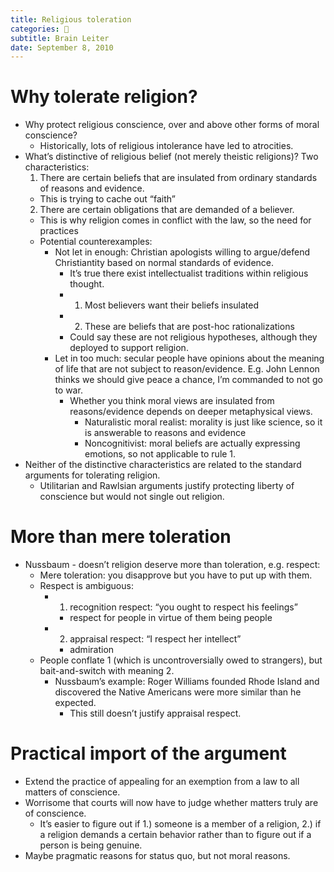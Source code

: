 ```yaml
---
title: Religious toleration
categories: 🔴
subtitle: Brain Leiter
date: September 8, 2010
---
```


# Why tolerate religion?
- Why protect religious conscience, over and above other forms of moral 
  conscience?
  - Historically, lots of religious intolerance have led to atrocities.
- What's distinctive of religious belief (not merely theistic religions)? Two 
  characteristics:
  1. There are certain beliefs that are insulated from ordinary standards of 
     reasons and evidence.
    - This is trying to cache out "faith"
  2. There are certain obligations that are demanded of a believer.
    - This is why religion comes in conflict with the law, so the need for 
      practices
  - Potential counterexamples:
    - Not let in enough: Christian apologists willing to argue/defend 
      Christiantity based on normal standards of evidence.
      - It's true there exist intellectualist traditions within religious 
        thought.
      - 1. Most believers want their beliefs insulated
      - 2. These are beliefs that are post-hoc rationalizations
      - Could say these are not religious hypotheses, although they deployed to 
        support religion.
    - Let in too much:  secular people have opinions about the meaning of life 
      that are not subject to reason/evidence. E.g. John Lennon thinks we should 
      give peace a chance, I'm commanded to not go to war.
      - Whether you think moral views are insulated from reasons/evidence 
        depends on deeper metaphysical views.
        - Naturalistic moral realist: morality is just like science, so it is 
          answerable to reasons and evidence
        - Noncognitivist: moral beliefs are actually expressing emotions, so not 
          applicable to rule 1.
- Neither of the distinctive characteristics are related to the standard 
  arguments for tolerating religion.
  - Utilitarian and Rawlsian arguments justify protecting liberty of conscience 
    but would not single out religion.

# More than mere toleration
- Nussbaum - doesn't religion deserve more than toleration, e.g. respect:
  - Mere toleration: you disapprove but you have to put up with them.
  - Respect is ambiguous:
    - 1. recognition respect: "you ought to respect his feelings"
      - respect for people in virtue of them being people
    - 2. appraisal respect: "I respect her intellect"
      - admiration
  - People conflate 1 (which is uncontroversially owed to strangers), but 
    bait-and-switch with meaning 2.
    - Nussbaum's example: Roger Williams founded Rhode Island and discovered the 
      Native Americans were more similar than he expected.
      - This still doesn't justify appraisal respect.

# Practical import of the argument
- Extend the practice of appealing for an exemption from a law to all matters of 
  conscience.
- Worrisome that courts will now have to judge whether matters truly are of 
  conscience.
    - It's easier to figure out if 1.) someone is a member of a religion, 2.) 
      if a religion demands a certain behavior rather than to figure out if a 
      person is being genuine.
- Maybe pragmatic reasons for status quo, but not moral reasons.
